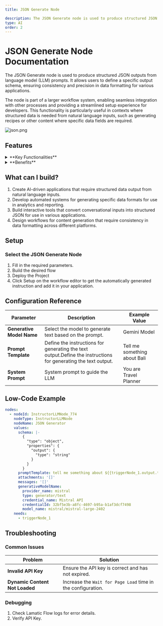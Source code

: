 ```yaml
---
title: JSON Generate Node

description: The JSON Generate node is used to produce structured JSON outputs from language model (LLM) prompts.
type: AI
order: 2
---
```


# JSON Generate Node Documentation

The JSON Generate node is used to produce structured JSON outputs from language model (LLM) prompts. It allows users to define a specific output schema, ensuring consistency and precision in data formatting for various applications. 


The node is part of a larger workflow system, enabling seamless integration with other processes and providing a streamlined setup experience for developers. This functionality is particularly useful in contexts where structured data is needed from natural language inputs, such as generating recipes or other content where specific data fields are required.

![json.png](./img/json/json.png)

## Features

<details>
  <summary>**Key Functionalities**</summary>

  1. **Generative Model Selection**: Allows users to select credentials for their preferred generative model, ensuring flexibility and compatibility with various LLMs.

  1. **Customizable Prompts**: Features a field for creating prompt templates, enabling tailored input for specific use cases.

  1. **System Prompt Definition**: Includes an option to define a system-level prompt to guide the AI’s behavior, ensuring context-aware and role-specific responses.

  1. **Additional Properties Management**: Offers expandable sections for configuring advanced properties to fine-tune AI-generated outputs.
</details> 
   
<details>
  <summary>**Benefits**</summary>

1. **Flexibility**: Supports integration with multiple LLMs, allowing users to utilize different models based on their specific needs and use cases.

1. **User-Centric Design**: Provides intuitive interfaces for prompt customization and system prompt definition, making it accessible to both beginners and advanced users. 

1. **Enhanced Control**: Enables precise control over the AI’s behavior and output quality through customizable prompts and system configurations.

1. **Scalability**: Facilitates the creation of reusable prompt templates for diverse workflows, ensuring consistency across projects.
</details>

## What can I build?

1. Create AI-driven applications that require structured data output from natural language inputs.
1. Develop automated systems for generating specific data formats for use in analytics and reporting.
1. Build interactive tools that convert conversational inputs into structured JSON for use in various applications.
1. Design workflows for content generation that require consistency in data formatting across different platforms.

## Setup

### Select the JSON Generate Node

1. Fill in the required parameters.
1. Build the desired flow
1. Deploy the Project
1. Click Setup on the workflow editor to get the automatically generated instruction and add it in your application.

## Configuration Reference

| **Parameter**             | **Description**                                                                                                | **Example Value**            |
| ------------------------- | -------------------------------------------------------------------------------------------------------------- | ---------------------------- |
| **Generative Model Name** | Select the model to generate text based on the prompt.                                                         | Gemini Model                 |
| **Prompt Template**       | Define the instructions for generating the text output.Define the instructions for generating the text output. | Tell me something about Bali |
| **System Prompt**         | System prompt to guide the LLM                                                                                 | You are Travel Planner       |

## Low-Code Example

```yaml
nodes:
  - nodeId: InstructorLLMNode_774
    nodeType: InstructorLLMNode
    nodeName: JSON Generator
    values:
      schema: |-
        {
          "type": "object",
          "properties": {
            "output": {
              "type": "string"
            }
          }
        }
      promptTemplate: tell me something about ${{triggerNode_1.output.topic}}
      attachments: '[]'
      messages: '[]'
      generativeModelName:
        provider_name: mistral
        type: generator/text
        credential_name: Mistral API
        credentialId: 32bf5e3b-a8fc-4697-b95a-b1af3dcf7498
        model_name: mistral/mistral-large-2402
    needs:
      - triggerNode_1
```

## Troubleshooting

### Common Issues

| **Problem**                    | **Solution**                                                 |
| ------------------------------ | ------------------------------------------------------------ |
| **Invalid API Key**            | Ensure the API key is correct and has not expired.           |
| **Dynamic Content Not Loaded** | Increase the `Wait for Page Load` time in the configuration. |

### Debugging

1. Check Lamatic Flow logs for error details.
1. Verify API Key.
